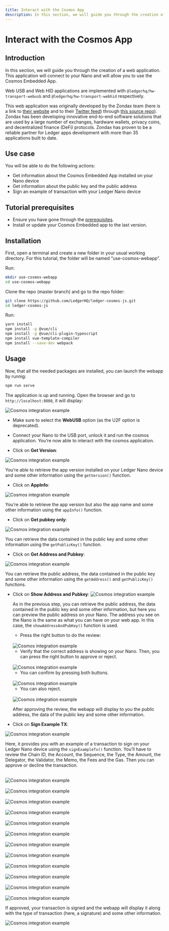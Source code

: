 ```yaml
---
title: Interact with the Cosmos App
description: In this section, we will guide you through the creation of a web application. This application will connect to your Nano and will allow you to use the Cosmos Embedded App. 
---
```



# Interact with the Cosmos App

## Introduction 

In this section, we will guide you through the creation of a web application. This application will connect to your Nano and will allow you to use the Cosmos Embedded App. 
 
Web USB and Web HID applications are implemented with `@ledgerhq/hw-transport-webusb` and `@ledgerhq/hw-transport-webhid`  respectively.

This web application was originally developed by the Zondax team (here is a link to [their website](https://zondax.ch/) and to their [Twitter feed](https://twitter.com/_zondax_)) through [this source repo](https://github.com/cosmos/ledger-cosmos-js.git)). Zondax has been developing innovative end-to-end software solutions that are used by a large number of exchanges, hardware wallets, privacy coins, and decentralized finance (DeFi) protocols. Zondax has proven to be a reliable partner for Ledger apps development with more than 35 applications built to date.

## Use case

You will be able to do the following actions:

- Get information about the Cosmos Embedded App installed on your Nano device
- Get information about the public key and the public address
- Sign an example of transaction with your Ledger Nano device

## Tutorial prerequisites

- Ensure you have gone through the [prerequisites](../getting-started#prerequisites).
- Install or update your Cosmos Embedded app to the last version.

## Installation

First, open a terminal and create a new folder in your usual working directory. For this tutorial, the folder will be named “use-cosmos-webapp”.

Run:
```bash copy
mkdir use-cosmos-webapp
cd use-cosmos-webapp
```

Clone the repo (master branch) and go to the repo folder:
```bash copy
git clone https://github.com/LedgerHQ/ledger-cosmos-js.git
cd ledger-cosmos-js
```

Run:
```bash copy
yarn install 
npm install -g @vue/cli 
npm install -g @vue/cli-plugin-typescript
npm install vue-template-compiler
npm install --save-dev webpack
```


## Usage

Now, that all the needed packages are installed, you can launch the webapp by runnig:
```bash copy
npm run serve
```

The application is up and running. Open the browser and go to `http://localhost:8080`, it will display:

![Cosmos integration example](/device-interaction/cosmos-01.png)

- Make sure to select the **WebUSB** option (as the U2F option is deprecated). 

- Connect your Nano to the USB port, unlock it and run the cosmos application. You’re now able to interact with the cosmos application.

- Click on **Get Version**:

<Zoom>
	<img
	  alt="Cosmos integration example"
	  src="/device-interaction/cosmos-02.png"
	/>
</Zoom>


You’re able to retrieve the app version installed on your Ledger Nano device and some other information using the `getVersion()` function.

- Click on **AppInfo**:

<Zoom>
	<img
	  alt="Cosmos integration example"
	  src="/device-interaction/cosmos-03.png"
	/>
</Zoom>

You’re able to retrieve the app version but also the app name and some other information using the `appInfo()` function.

- Click on **Get pubkey only**:

<Zoom>
	<img
	  alt="Cosmos integration example"
	  src="/device-interaction/cosmos-04.png"
	/>
</Zoom>

You can retrieve the data contained in the public key and some other information using the `getPublicKey()` function.

- Click on **Get Address and Pubkey**:

<Zoom>
	<img
	  alt="Cosmos integration example"
	  src="/device-interaction/cosmos-05.png"
	/>
</Zoom>


You can retrieve the public address, the data contained in the public key and some other information using the `getAddress()` and `getPublicKey()` functions.

- Click on **Show Address and Pubkey**:
	<Zoom>
		<img
		  alt="Cosmos integration example"
		  src="/device-interaction/cosmos-06.png"
		/>
	</Zoom>


	As in the previous step, you can retrieve the public address, the data contained in the public key and some other information, but here you can preview the public address on your Nano. The address you see on the Nano is the same as what you can have on your web app. In this case, the `showAddressAndPubKey()` function is used.

	- Press the right button to do the review:

	<br/>
	<div className="center">
	  <img src="/device-interaction/please-review-cosmos.png" alt="Cosmos integration example"/>
	</div>

	- Verify that the correct address is showing on your Nano. Then, you can press the right button to approve or reject.
	<br/>
	<div className="center">
	  <img src="/device-interaction/address-cosmos.png" alt="Cosmos integration example"/>
	</div>

	- You can confirm by pressing both buttons.
	<br/>
	<div className="center">
	  <img src="/device-interaction/approve-cosmos.png" alt="Cosmos integration example"/>
	</div>

	- You can also reject.
	<br/>
	<div className="center">
	  <img src="/device-interaction/reject-cosmos.png" alt="Cosmos integration example"/>
	</div>

	After approving the review, the webapp will display to you the public address, the data of the public key and some other information.

- Click on **Sign Example TX**: 

![Cosmos integration example](/device-interaction/cosmos-07.png)

Here, it provides you with an example of a transaction to sign on your Ledger Nano device using the `signExampleTx()` function. You’ll have to review the Chain ID, the Account, the Sequence, the Type, the Amount, the Delegator, the Validator, the Memo, the Fees and the Gas. Then you can approve or decline the transaction. 

<br/>
<div className="center">
	<img src="/device-interaction/please-review-cosmos.png" alt="Cosmos integration example"/>
</div>

<br/>
<div className="center">
	<img src="/device-interaction/chain-id-cosmos.png" alt="Cosmos integration example"/>
</div>

<br/>
<div className="center">
	<img src="/device-interaction/account-cosmos.png" alt="Cosmos integration example"/>
</div>

<br/>
<div className="center">
	<img src="/device-interaction/sequence-cosmos.png" alt="Cosmos integration example"/>
</div>

<br/>
<div className="center">
	<img src="/device-interaction/type-cosmos.png" alt="Cosmos integration example"/>
</div>

<br/>
<div className="center">
	<img src="/device-interaction/amount-cosmos.png" alt="Cosmos integration example"/>
</div>

<br/>
<div className="center">
	<img src="/device-interaction/delegator-cosmos.png" alt="Cosmos integration example"/>
</div>

<br/>
<div className="center">
	<img src="/device-interaction/validator-cosmos.png" alt="Cosmos integration example"/>
</div>

<br/>
<div className="center">
	<img src="/device-interaction/memo-cosmos.png" alt="Cosmos integration example"/>
</div>

<br/>
<div className="center">
	<img src="/device-interaction/fee-cosmos.png" alt="Cosmos integration example"/>
</div>

<br/>
<div className="center">
	<img src="/device-interaction/gas-cosmos.png" alt="Cosmos integration example"/>
</div>

<br/>
<div className="center">
	<img src="/device-interaction/approve-cosmos.png" alt="Cosmos integration example"/>
</div>


If approved, your transaction is signed and the webapp will display it along with the type of transaction (here, a signature) and some other information.

![Cosmos integration example](/device-interaction/cosmos-08.png)



